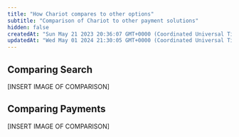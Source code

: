 ```yaml
---
title: "How Chariot compares to other options"
subtitle: "Comparison of Chariot to other payment solutions"
hidden: false
createdAt: "Sun May 21 2023 20:36:07 GMT+0000 (Coordinated Universal Time)"
updatedAt: "Wed May 01 2024 21:30:05 GMT+0000 (Coordinated Universal Time)"
---
```


## Comparing Search
[INSERT IMAGE OF COMPARISON]

## Comparing Payments
[INSERT IMAGE OF COMPARISON]

